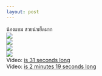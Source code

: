 ```yaml
--- 
layout: post 
--- 
```



&#3609;&#3657;&#3629;&#3591;&#3649;&#3610;&#3617; &#3626;&#3623;&#3618;&#3609;&#3656;&#3634;&#3648;&#3618;&#3655;&#3604;&#3617;&#3634;&#3585;<br><a href='https://sun9-29.userapi.com/impg/jF75gLGO1Eqc4VhTjEV3qTQgc1RXbXCH1aHi1g/VocdE2BMK0o.jpg?size=1348x1573&quality=96&sign=bb4ba0be76746a6873305488659ce60a&type=album'><img src='https://sun9-29.userapi.com/impg/jF75gLGO1Eqc4VhTjEV3qTQgc1RXbXCH1aHi1g/VocdE2BMK0o.jpg?size=518x604&quality=96&sign=7691d17d7d6be222d71f2d7452435a9a&type=album'></a><br><a href='https://sun9-68.userapi.com/impg/raY1HaZS5-I6B1J7QGyY1tUxcbZcCwXJ_byUYA/OqAZlU4P5Iw.jpg?size=1080x1350&quality=96&sign=bdebe3f26ec31f5889c6a560cc36b2ca&type=album'><img src='https://sun9-68.userapi.com/impg/raY1HaZS5-I6B1J7QGyY1tUxcbZcCwXJ_byUYA/OqAZlU4P5Iw.jpg?size=483x604&quality=96&sign=c67ed590e79b6715bc93730cf37abad4&type=album'></a><br><a href='https://sun9-36.userapi.com/impg/5XR8hm-VgCL2hxzojtqsxj4N_zdG_rI1yV0iag/O0kDE67esvA.jpg?size=1080x1616&quality=96&sign=8c39db05183f467299c3bdc44c4c4751&type=album'><img src='https://sun9-36.userapi.com/impg/5XR8hm-VgCL2hxzojtqsxj4N_zdG_rI1yV0iag/O0kDE67esvA.jpg?size=404x604&quality=96&sign=1ca9d90c4f4bb94133620497aa0d0ed3&type=album'></a><br><a href='https://sun9-30.userapi.com/impg/B7fI2NRau1kPB7A3_vg-UpKF37hDz61X6rfBfw/e7n4g855gnw.jpg?size=1080x1616&quality=96&sign=d2f9810a423c0346596deac5a7999954&type=album'><img src='https://sun9-30.userapi.com/impg/B7fI2NRau1kPB7A3_vg-UpKF37hDz61X6rfBfw/e7n4g855gnw.jpg?size=404x604&quality=96&sign=73208e7a06c411807841c159db22b453&type=album'></a><br>Video: <a href="https://vk.com/video-203323312_456239904?list=93be03c87eab16f423">is 31 seconds long </a><br>Video: <a href="https://vk.com/video-203323312_456239905?list=08b46211174f1ee77e">is 2 minutes 19 seconds long </a>